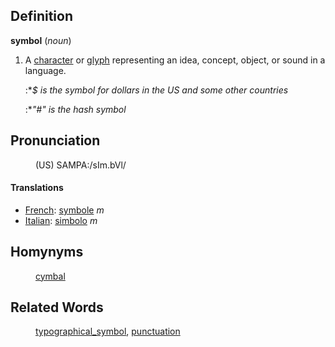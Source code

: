 ==Definition==

<b>symbol</b> (<i>noun</i>)
# A [[character]] or [[glyph]] representing an idea, concept, object, or sound in a language.
#:*<i>$ is the symbol for dollars in the US and some other countries</i>
#:*<i>"#" is the hash symbol</i>

==Pronunciation==
:(US) SAMPA:/sIm.bVl/

====Translations====
*[[French]]: [[symbole]] ''m''
*[[Italian]]: [[simbolo]] ''m''

==Homynyms==
: [[cymbal]]

==Related Words==
:[[typographical_symbol]], [[punctuation]]